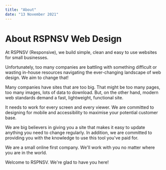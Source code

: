 ```yaml
---
title: "About"
date: "13 November 2021"
---
```


# About RSPNSV Web Design

At RSPNSV (Responsive), we build simple, clean and easy to use websites for small businesses.

Unfortunately, too many companies are battling with something difficult or wasting in-house resources navigating the ever-changing landscape of web design. We aim to change that!

Many companies have sites that are too big. That might be too many pages, too many images, lots of data to download. But, on the other hand, modern web standards demand a fast, lightweight, functional site.

It needs to work for every screen and every viewer. We are committed to designing for mobile and accessibility to maximise your potential customer base.

We are big believers in giving you a site that makes it easy to update anything you need to change regularly. In addition, we are committed to providing you with the knowledge to use this tool you've paid for.

We are a small online first company. We'll work with you no matter where you are in the world.

Welcome to RSPNSV. We're glad to have you here!
